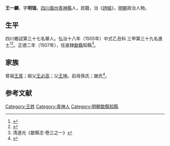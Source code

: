 {{明清人物信息框
| 姓名 = 王一麟 
| 原名 =
| 圖片名稱= 
| 圖片大小 =
| 圖片說明 = 
| 最高職務 =
| 國家 = 大明 
| 爵位 =
| 籍貫 = [[四川|四川]][[眉州|眉州]][[青神縣|青神縣]]
| 族裔 = 
| 字號 = 
| 諡號 =
| 出生日期 = 十月初七日
| 出生地點 =
| 逝世日期 = 卒年不詳 
| 逝世地點 =
| 墓葬 =
| 配偶 = 楊氏
| 親屬 = 曾祖[[王真|王真]]，祖[[王必高|王必高]]，父[[王坤|王坤]]，前母孫氏；謝氏
| 出身 =
* 弘治十八年乙丑科同進士出身
| 經歷 =
| 著作 = 
}}
'''王一麟 '''{{BD|1473年||？年||}}，字'''明瑞'''，[[四川|四川]][[眉州|眉州]][[青神縣|青神縣]]人，民籍，治《[[詩經|詩經]]》，[[明朝|明朝]]政治人物。

== 生平 ==
四川鄉試第三十七名舉人。弘治十八年（1505年）中式乙丑科<!---會試第五十一名--->三甲第三十九名進士<ref>{{Cite book|title=《皇明贡举考》卷五|last=（明）[[张朝瑞|张朝瑞]]|first=|publisher=《续修四库全书》史部第828册|year=|isbn=|location=|pages=}}</ref><ref>{{Cite book|title=贡举志五种 上|last=鲁小俊，江俊伟著|first=|publisher=武汉：武汉大学出版社|year=2009|isbn=978-7-307-07043-1|location=|pages=}}</ref>。正德二年（1507年），任直隸[[歙縣|歙縣]]知縣<ref>清道光《歙縣志·卷三之一》</ref>。

== 家族 ==
曾祖[[王真|王真]]；祖父[[王必高|王必高]]；父[[王坤|王坤]]。前母孫氏；謝氏<ref>{{Cite book|title=天一阁藏明代科举录选刊 登科录 点校本|last=龚延明主编|first=|publisher=宁波出版社|year=2016|isbn=978-7-5526-2320-8|location=宁波|pages=|quote=《天一閣藏明代科舉錄選刊.登科錄》之《弘治十八年進士登科錄》}}</ref>。

==参考文献==
{{reflist}}

{{start box}}
{{s-off}}
{{s-before|[[郭璋_(舉人)|郭璋]]}}
{{s-title|明朝歙縣知縣|1508年－1513年}}
{{s-after|[[高文炯|高文炯]]}}
{{end box}}

{{弘治十八年乙丑科殿試金榜}}

{{Authority control}}

{{DEFAULTSORT:Wang王}}
[[Category:王姓|Category:王姓]]
[[Category:青神人|Category:青神人]]
[[Category:明朝歙縣知縣|Category:明朝歙縣知縣]]